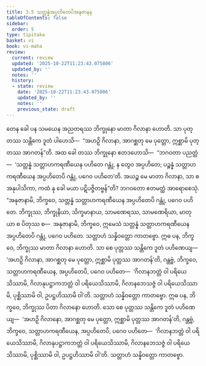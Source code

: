 ```yaml
---
title: 3.5 သတ္တန္နံအပ္ပဟိတေပိအနုဇာနန
tableOfContents: false
sidebar:
  order: 5
type: tipitaka
basket: vi
book: vi-maha
review:
  current: review
  updated: '2025-10-22T11:23:43.075806'
  updated_by: ''
  notes: ''
  history:
  - state: review
    date: '2025-10-22T11:23:43.075806'
    updated_by: ''
    notes: ''
    previous_state: draft
---
```



<ReviewStatus review={frontmatter.review} showDetails={true} />

<HypothesisAnnotation frontmatter={frontmatter} />

<DynamicBreadcrumb />

<Division number="198" book="vi-maha" e="ch" v="3" p="205">

<Paragraph number="867" book="vi-maha">
တေန ခေါ ပန သမယေန အညတရဿ ဘိက္ခုနော မာတာ ဂိလာနာ ဟောတိ. သာ ပုတ္တဿ သန္တိကေ ဒူတံ ပါဟေသိ—  “အဟဉှိ ဂိလာနာ, အာဂစ္ဆတု မေ ပုတ္တော, ဣစ္ဆာမိ ပုတ္တဿ အာဂတန်”တိ. အထ ခေါ တဿ ဘိက္ခုနော ဧတဒဟောသိ—  “ဘဂဝတာ ပညတ္တံ—  ‘သတ္တန္နံ သတ္တာဟကရဏီယေန ပဟိတေ ဂန္တုံ, န တွေဝ အပ္ပဟိတေ; ပဉ္စန္နံ သတ္တာဟကရဏီယေန အပ္ပဟိတေပိ ဂန္တုံ, ပဂေဝ ပဟိတေ’တိ. အယဉ္စ မေ မာတာ ဂိလာနာ, သာ စ အနုပါသိကာ, ကထံ နု ခေါ မယာ ပဋိပဇ္ဇိတဗ္ဗန်”တိ? ဘဂဝတော ဧတမတ္ထံ အာရောစေသုံ. “အနုဇာနာမိ, ဘိက္ခဝေ, သတ္တန္နံ သတ္တာဟကရဏီယေန အပ္ပဟိတေပိ ဂန္တုံ, ပဂေဝ ပဟိတေ. ဘိက္ခုဿ, ဘိက္ခုနိယာ, သိက္ခမာနာယ, သာမဏေရဿ, သာမဏေရိယာ, မာတုယာ စ ပိတုဿ စ—  အနုဇာနာမိ, ဘိက္ခဝေ, ဣမေသံ သတ္တန္နံ သတ္တာဟကရဏီယေန အပ္ပဟိတေပိ ဂန္တုံ, ပဂေဝ ပဟိတေ. သတ္တာဟံ သန္နိဝတ္တော ကာတဗ္ဗော.
</Paragraph>

<Paragraph number="868" book="vi-maha">
ဣဓ ပန, ဘိက္ခဝေ, ဘိက္ခုဿ မာတာ ဂိလာနာ ဟောတိ. သာ စေ ပုတ္တဿ သန္တိကေ ဒူတံ ပဟိဏေယျ—  ‘အဟဉှိ ဂိလာနာ, အာဂစ္ဆတု မေ ပုတ္တော, ဣစ္ဆာမိ ပုတ္တဿ အာဂတန်’တိ, ဂန္တဗ္ဗံ, ဘိက္ခဝေ, သတ္တာဟကရဏီယေန, အပ္ပဟိတေပိ, ပဂေဝ ပဟိတေ—  ‘ဂိလာနဘတ္တံ ဝါ ပရိယေသိဿာမိ, ဂိလာနုပဋ္ဌာကဘတ္တံ ဝါ ပရိယေသိဿာမိ, ဂိလာနဘေသဇ္ဇံ ဝါ ပရိယေသိဿာမိ, ပုစ္ဆိဿာမိ ဝါ, ဥပဋ္ဌဟိဿာမိ ဝါ’တိ. သတ္တာဟံ သန္နိဝတ္တော ကာတဗ္ဗော.
</Paragraph>

<Paragraph number="869" book="vi-maha">
ဣဓ ပန, ဘိက္ခဝေ, ဘိက္ခုဿ ပိတာ ဂိလာနော ဟောတိ. သော စေ ပုတ္တဿ သန္တိကေ ဒူတံ ပဟိဏေယျ—  ‘အဟဉှိ ဂိလာနော, အာဂစ္ဆတု မေ ပုတ္တော, ဣစ္ဆာမိ ပုတ္တဿ အာဂတန်’တိ, ဂန္တဗ္ဗံ, ဘိက္ခဝေ, သတ္တာဟကရဏီယေန, အပ္ပဟိတေပိ, ပဂေဝ ပဟိတေ—  ‘ဂိလာနဘတ္တံ ဝါ ပရိယေသိဿာမိ, ဂိလာနုပဋ္ဌာကဘတ္တံ ဝါ ပရိယေသိဿာမိ, ဂိလာနဘေသဇ္ဇံ ဝါ ပရိယေသိဿာမိ, ပုစ္ဆိဿာမိ ဝါ, ဥပဋ္ဌဟိဿာမိ ဝါ’တိ. သတ္တာဟံ သန္နိဝတ္တော ကာတဗ္ဗော.
</Paragraph>
</Division>